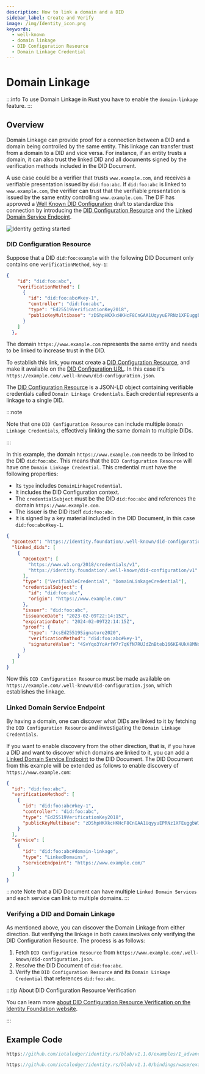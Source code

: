 ```yaml
---
description: How to link a domain and a DID
sidebar_label: Create and Verify
image: /img/Identity_icon.png
keywords:
  - well-known
  - domain linkage
  - DID Configuration Resource
  - Domain Linkage Credential
---
```



# Domain Linkage

:::info
To use Domain Linkage in Rust you have to enable the `domain-linkage` feature.
:::

## Overview

Domain Linkage can provide proof for a connection between a DID and a domain being controlled by the same entity.
This linkage can transfer trust from a domain to a DID and vice versa.
For instance, if an entity trusts a domain, it can also trust the linked DID and all documents signed by
the verification methods included in the DID Document.

A use case could be a verifier that trusts `www.example.com`, and receives a verifiable presentation issued by `did:foo:abc`.
If `did:foo:abc` is linked to `www.example.com`, the verifier can trust that the verifiable presentation is issued by
the same entity controlling `www.example.com`.
The DIF has approved a [Well Known DID Configuration](https://identity.foundation/.well-known/resources/did-configuration/) draft to standardize this connection by introducing
the [DID Configuration Resource](https://identity.foundation/.well-known/resources/did-configuration/#did-configuration-resource) and the [Linked Domain Service Endpoint](https://identity.foundation/.well-known/resources/did-configuration/#linked-domain-service-endpoint).

![Identity getting started](/img/domain-linkage-diagram.png)

### DID Configuration Resource

Suppose that a DID `did:foo:example` with the following DID Document only contains one `verificationMethod`,  `key-1`:

```json {5}
{
    "id": "did:foo:abc",
    "verificationMethod": [
      {
        "id": "did:foo:abc#key-1",
        "controller": "did:foo:abc",
        "type": "Ed25519VerificationKey2018",
        "publicKeyMultibase": "zDShpHKXkcHKHcF8CnGAA1UqyyuEPRNz1XFEuggbWJQSq"
      }
    ]
  },
```

The domain `https://www.example.com` represents the same entity and needs to be linked to increase trust in the DID.

To establish this link, you must create a [DID Configuration Resource](https://identity.foundation/.well-known/resources/did-configuration/#did-configuration-resource),
and make it available on the [DID Configuration URL](https://identity.foundation/.well-known/resources/did-configuration/#did-configuration-uri).
In this case it's `https://example.com/.well-known/did-configuration.json`.

The [DID Configuration Resource](https://identity.foundation/.well-known/resources/did-configuration/#did-configuration-resource) is a JSON-LD object containing verifiable credentials called `Domain Linkage Credentials`.
Each credential represents a linkage to a single DID.

:::note

Note that one `DID Configuration Resource` can include multiple `Domain Linkage Credentials`,
effectively linking the same domain to multiple DIDs.

:::

In this example, the domain `https://www.example.com` needs to be linked to the DID `did:foo:abc`.
This means that the `DID Configuration Resource` will have one `Domain Linkage Credential`.
This credential must have the following properties:

- Its `type` includes `DomainLinkageCredential`.
- It includes the DID Configuration context.
- The `credentialSubject` must be the DID `did:foo:abc` and references the domain `https://www.example.com`.
- The issuer is the DID itself `did:foo:abc`.
- It is signed by a key material included in the DID Document, in this case `did:foo:abc#key-1`.

```json
{
  "@context": "https://identity.foundation/.well-known/did-configuration/v1",
  "linked_dids": [
    {
      "@context": [
        "https://www.w3.org/2018/credentials/v1",
        "https://identity.foundation/.well-known/did-configuration/v1"
      ],
      "type": ["VerifiableCredential", "DomainLinkageCredential"],
      "credentialSubject": {
        "id": "did:foo:abc",
        "origin": "https://www.example.com/"
      },
      "issuer": "did:foo:abc",
      "issuanceDate": "2023-02-09T22:14:15Z",
      "expirationDate": "2024-02-09T22:14:15Z",
      "proof": {
        "type": "JcsEd25519Signature2020",
        "verificationMethod": "did:foo:abc#key-1",
        "signatureValue": "4SvYqo3YoArfW7r7qKfN7RUJdZnBteb166KE4UkX8MNdbp5UW6YbykneAzvjyRmf5EVQ9bnP9cS5sbEPUn2uaAcB"
      }
    }
  ]
}
```

Now this `DID Configuration Resource` must be made available on `https://example.com/.well-known/did-configuration.json`,
which establishes the linkage.

### Linked Domain Service Endpoint

By having a domain, one can discover what DIDs are linked to it by fetching the `DID Configuration Resource` and
investigating the `Domain Linkage Credentials`.

If you want to enable discovery from the other direction, that is, if you have a DID and want to discover which
domains are linked to it, you can add a [Linked Domain Service Endpoint](https://identity.foundation/.well-known/resources/did-configuration/#linked-domain-service-endpoint) to the DID Document.
The DID Document from this example will be extended as follows to enable discovery of `https://www.example.com`:

```json {11-17}
{
  "id": "did:foo:abc",
  "verificationMethod": [
    {
      "id": "did:foo:abc#key-1",
      "controller": "did:foo:abc",
      "type": "Ed25519VerificationKey2018",
      "publicKeyMultibase": "zDShpHKXkcHKHcF8CnGAA1UqyyuEPRNz1XFEuggbWJQSq"
    }
  ],
  "service": [
    {
      "id": "did:foo:abc#domain-linkage",
      "type": "LinkedDomains",
      "serviceEndpoint": "https://www.example.com/"
    }
  ]
}
```

:::note
Note that a DID Document can have multiple `Linked Domain Services` and each service can link to multiple domains.
:::

### Verifying a DID and Domain Linkage

As mentioned above, you can discover the Domain Linkage from either direction.
But verifying the linkage in both cases involves only verifying the DID Configuration Resource.
The process is as follows:

1. Fetch `DID Configuration Resource` from `https://www.example.com/.well-known/did-configuration.json`.
2. Resolve the DID Document of `did:foo:abc`.
3. Verify the `DID Configuration Resource` and its `Domain Linkage Credential` that references `did:foo:abc`.


:::tip About DID Configuration Resource Verification

You can learn more
[about DID Configuration Resource Verification on the Identity Foundation website](https://identity.foundation/.well-known/resources/did-configuration/#did-configuration-resource-verification).

:::

## Example Code

<Tabs groupId="language" queryString>
<TabItem value="rust" label="Rust">

```rust reference
https://github.com/iotaledger/identity.rs/blob/v1.1.0/examples/1_advanced/6_domain_linkage.rs
```

</TabItem>
<TabItem value="typescript-node" label="Typescript (Node.js)">

```ts reference
https://github.com/iotaledger/identity.rs/blob/v1.1.0/bindings/wasm/examples/src/1_advanced/5_domain_linkage.ts
```

</TabItem>
</Tabs>
